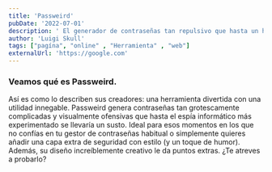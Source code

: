 ```yaml
---
title: 'Passweird'
pubDate: '2022-07-01'
description: ' El generador de contraseñas tan repulsivo que hasta un hacker se pondría enfermo.'
author: 'Luigi Skull'
tags: ["pagína", "online" , "Herramienta" , "web"]
externalUrl: 'https://google.com' 
---
```



### Veamos qué es Passweird.


Así es como lo describen sus creadores: una herramienta divertida con una utilidad innegable. Passweird genera contraseñas tan grotescamente complicadas y visualmente ofensivas que hasta el espía informático más experimentado se llevaría un susto. Ideal para esos momentos en los que no confías en tu gestor de contraseñas habitual o simplemente quieres añadir una capa extra de seguridad con estilo (y un toque de humor). Además, su diseño increíblemente creativo le da puntos extras. ¿Te atreves a probarlo?

